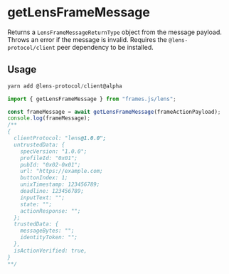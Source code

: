 # getLensFrameMessage

Returns a `LensFrameMessageReturnType` object from the message payload. Throws an error if the message is invalid. Requires the `@lens-protocol/client` peer dependency to be installed.

## Usage

```ts
yarn add @lens-protocol/client@alpha
```

```ts
import { getLensFrameMessage } from "frames.js/lens";

const frameMessage = await getLensFrameMessage(frameActionPayload);
console.log(frameMessage);
/**
{
  clientProtocol: "lens@1.0.0";
  untrustedData: {
    specVersion: "1.0.0";
    profileId: "0x01";
    pubId: "0x02-0x01";
    url: "https://example.com;
    buttonIndex: 1;
    unixTimestamp: 123456789;
    deadline: 123456789;
    inputText: "";
    state: "";
    actionResponse: "";
  };
  trustedData: {
    messageBytes: "";
    identityToken: "";
  },
  isActionVerified: true,
}
**/
```
